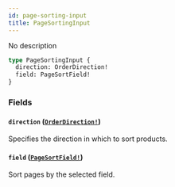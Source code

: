 ```yaml
---
id: page-sorting-input
title: PageSortingInput
---
```


No description

```graphql
type PageSortingInput {
  direction: OrderDirection!
  field: PageSortField!
}
```

### Fields

#### `direction` ([`OrderDirection!`](/api-reference/enums/order-direction.mdx))

Specifies the direction in which to sort products.

#### `field` ([`PageSortField!`](/api-reference/enums/page-sort-field.mdx))

Sort pages by the selected field.
